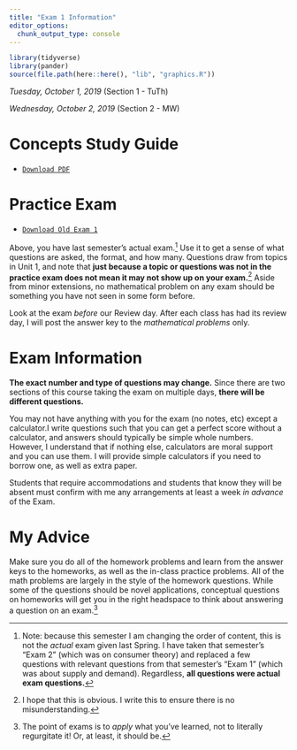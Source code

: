 ```yaml
---
title: "Exam 1 Information"
editor_options: 
  chunk_output_type: console
---
```


```r
library(tidyverse)
library(pander)
source(file.path(here::here(), "lib", "graphics.R"))
```

*Tuesday, October 1, 2019* (Section 1 - TuTh)

*Wednesday, October 2, 2019* (Section 2 - MW)

# Concepts Study Guide

- [<i class="fas fa-file-pdf"></i> `Download PDF`](/oldexams/exam_1_study_guide.pdf)

# Practice Exam

- [<i class="fas fa-file-pdf"></i> `Download Old Exam 1`](/oldexams/Exam1.pdf)

Above, you have last semester's actual exam.^[Note: because this semester I am changing the order of content, this is not the *actual* exam given last Spring. I have taken that semester's "Exam 2" (which was on consumer theory) and replaced a few questions with relevant questions from that semester's "Exam 1" (which was about supply and demand). Regardless, **all questions were actual exam questions.**] Use it to get a sense of what questions are asked, the format, and how many. Questions draw from topics in Unit 1, and note that **just because a topic or questions was not in the practice exam does not mean it may not show up on your exam.**^[I hope that this is obvious. I write this to ensure there is no misunderstanding.] Aside from minor extensions, no mathematical problem on any exam should be something you have not seen in some form before. 

Look at the exam *before* our Review day. After each class has had its review day, I will post the answer key to the *mathematical problems* only.

# Exam Information

**The exact number and type of questions may change.** Since there are two sections of this course taking the exam on multiple days, **there will be different questions.**

You may not have anything with you for the exam (no notes, etc) except a calculator.I write questions such that you can get a perfect score without a calculator, and answers should typically be simple whole numbers. However, I understand that if nothing else, calculators are moral support and you can use them. I will provide simple calculators if you need to borrow one, as well as extra paper. 

Students that require accommodations and students that know they will be absent must confirm with me any arrangements at least a week *in advance* of the Exam.

# My Advice

Make sure you do all of the homework problems and learn from the answer keys to the homeworks, as well as the in-class practice problems. All of the math problems are largely in the style of the homework questions. While some of the questions should be novel applications, conceptual questions on homeworks will get you in the right headspace to think about answering a question on an exam.^[The point of exams is to *apply* what you've learned, not to literally regurgitate it! Or, at least, it should be.]